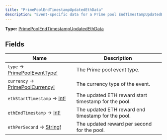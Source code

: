 ```yaml
---
title: "PrimePoolEndTimestampUpdatedEthData"
description: "Event-specific data for a Prime pool EndTimestampUpdatedEth transaction."
---
```


**Type:** [PrimePoolEndTimestampUpdatedEthData](/api-reference/types/primepoolendtimestampupdatedethdata)

## Fields

| Name | Description |
|------|-------------|
| `type` → [PrimePoolEventType!](/api-reference/types/primepooleventtype) | The Prime pool event type. |
| `currency` → [PrimePoolCurrency!](/api-reference/types/primepoolcurrency) | The currency type of the event. |
| `ethStartTimestamp` → [Int!](/api-reference/types/int) | The updated ETH reward start timestamp for the pool. |
| `ethEndTimestamp` → [Int!](/api-reference/types/int) | The updated ETH reward end timestamp for the pool. |
| `ethPerSecond` → [String!](/api-reference/types/string) | The updated reward per second for the pool. |

